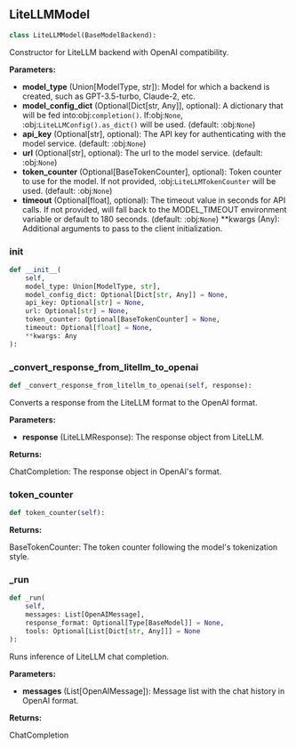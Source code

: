 <a id="camel.models.litellm_model"></a>

<a id="camel.models.litellm_model.LiteLLMModel"></a>

## LiteLLMModel

```python
class LiteLLMModel(BaseModelBackend):
```

Constructor for LiteLLM backend with OpenAI compatibility.

**Parameters:**

- **model_type** (Union[ModelType, str]): Model for which a backend is created, such as GPT-3.5-turbo, Claude-2, etc.
- **model_config_dict** (Optional[Dict[str, Any]], optional): A dictionary that will be fed into:obj:`completion()`. If:obj:`None`, :obj:`LiteLLMConfig().as_dict()` will be used. (default: :obj:`None`)
- **api_key** (Optional[str], optional): The API key for authenticating with the model service. (default: :obj:`None`)
- **url** (Optional[str], optional): The url to the model service. (default: :obj:`None`)
- **token_counter** (Optional[BaseTokenCounter], optional): Token counter to use for the model. If not provided, :obj:`LiteLLMTokenCounter` will be used. (default: :obj:`None`)
- **timeout** (Optional[float], optional): The timeout value in seconds for API calls. If not provided, will fall back to the MODEL_TIMEOUT environment variable or default to 180 seconds. (default: :obj:`None`) **kwargs (Any): Additional arguments to pass to the client initialization.

<a id="camel.models.litellm_model.LiteLLMModel.__init__"></a>

### __init__

```python
def __init__(
    self,
    model_type: Union[ModelType, str],
    model_config_dict: Optional[Dict[str, Any]] = None,
    api_key: Optional[str] = None,
    url: Optional[str] = None,
    token_counter: Optional[BaseTokenCounter] = None,
    timeout: Optional[float] = None,
    **kwargs: Any
):
```

<a id="camel.models.litellm_model.LiteLLMModel._convert_response_from_litellm_to_openai"></a>

### _convert_response_from_litellm_to_openai

```python
def _convert_response_from_litellm_to_openai(self, response):
```

Converts a response from the LiteLLM format to the OpenAI format.

**Parameters:**

- **response** (LiteLLMResponse): The response object from LiteLLM.

**Returns:**

  ChatCompletion: The response object in OpenAI's format.

<a id="camel.models.litellm_model.LiteLLMModel.token_counter"></a>

### token_counter

```python
def token_counter(self):
```

**Returns:**

  BaseTokenCounter: The token counter following the model's
tokenization style.

<a id="camel.models.litellm_model.LiteLLMModel._run"></a>

### _run

```python
def _run(
    self,
    messages: List[OpenAIMessage],
    response_format: Optional[Type[BaseModel]] = None,
    tools: Optional[List[Dict[str, Any]]] = None
):
```

Runs inference of LiteLLM chat completion.

**Parameters:**

- **messages** (List[OpenAIMessage]): Message list with the chat history in OpenAI format.

**Returns:**

  ChatCompletion
